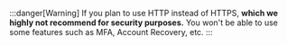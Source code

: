 :::danger[Warning]
If you plan to use HTTP instead of HTTPS, **which we highly not recommend for security purposes.** You won't be able to use some features such as MFA, Account Recovery, etc.
:::
